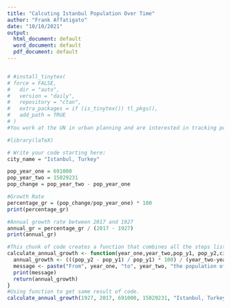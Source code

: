 ---
title: "Calcuting Istanbul Population Over Time"
author: "Frank Affatigato"
date: "10/10/2021"
output:
  html_document: default
  word_document: default
  pdf_document: default
---

```{r error=TRUE}
```

```{r}
# #install_tinytex(
# force = FALSE,
#   dir = "auto",
#   version = "daily",
#   repository = "ctan",
#   extra_packages = if (is_tinytex()) tl_pkgs(),
#   add_path = TRUE
# )
#You work at the UN in urban planning and are interested in tracking population growth across major metropolitan regions. You are hoping that by looking at historical population numbers that you can predict future growth and help your team make decisions about resourcing.

#library(laTeX)

# Write your code starting here:
city_name = "Istanbul, Turkey"

pop_year_one = 691000
pop_year_two = 15029231
pop_change = pop_year_two - pop_year_one

#Growth Rate
percentage_gr = (pop_change/pop_year_one) * 100
print(percentage_gr)

#Annual growth rate between 2017 and 1927
annual_gr = percentage_gr / (2017 - 1927)
print(annual_gr)

#This chunk of code creates a function that combines all the steps listed above. 
calculate_annual_growth <- function(year_one,year_two,pop_y1, pop_y2,city) {
  annual_growth <- (((pop_y2 - pop_y1) / pop_y1) * 100) / (year_two-year_one)
  message <- paste("From", year_one, "to", year_two, "the population of", city, "grew by approximately", annual_growth, "% each year.")
  print(message)
  return(annual_growth)
}
#Using function to get same result of code. 
calculate_annual_growth(1927, 2017, 691000, 15029231, "Istanbul, Turkey")
```

